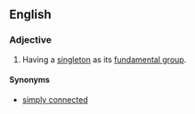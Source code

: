 ==English==
{{wikipedia}}

===Adjective===
{{en-adj|-|pos=[[1]]-[[connected]]}}

# {{topology|of a topological space}} Having a [[singleton]] as its [[fundamental group]].

====Synonyms====
* [[simply connected]]